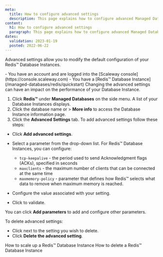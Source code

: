 ```yaml
---
meta:
  title: How to configure advanced settings  
  description: This page explains how to configure advanced Managed Database for Redis™ settings 
content:
  h1: How to configure advanced settings 
  paragraph: This page explains how to configure advanced Managed Database for Redis™ settings 
dates:
  validation: 2023-01-19
  posted: 2022-06-22
---
```


Advanced settings allow you to modify the default configuration of your Redis™ Database Instances. 

<Message type="requirement">
- You have an account and are logged into the [Scaleway console](https://console.scaleway.com)
- You have a [Redis™ Database Instance](/managed-databases/redis/quickstart)
</Message>

<Message type="important">
Changing the advanced settings can have an impact on the performance of your Database Instance.
</Message>

1. Click **Redis™** under **Managed Databases** on the side menu. A list of your Database Instances displays.
2. Click the database name or <Icon name="more" /> > **More info** to access the Database Instance information page.
3. Click the **Advanced Settings** tab. 
To add advanced settings follow these steps:

- Click **Add advanced settings**.
- Select a parameter from the drop-down list. For Redis™ Database Instances, you can configure:

  - `tcp-keepalive` - the period used to send Acknowledgment flags (ACKs), specified in seconds
  - `maxclients` - the maximum number of clients that can be connected at the same time
  - `maxmemory-policy` - parameter that defines how Redis™ selects what data to remove when maximum memory is reached. 

- Configure the value associated with your setting.
- Click <Icon name="validate" /> to validate.

You can click **Add parameters** to add and configure other parameters. 

To delete advanced settings: 
- Click <Icon name="delete" /> next to the setting you wish to delete. 
- Click **Delete the advanced setting**.


<Navigation title="See Also">
  <PreviousButton to="/managed-databases/redis/how-to/scale-up-a-database-for-redis">How to scale up a Redis™ Database Instance</PreviousButton>
  <NextButton to="/managed-databases/redis/how-to/delete-a-database-for-redis">How to delete a Redis™ Database Instance</NextButton>
</Navigation>